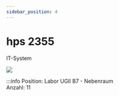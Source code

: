 ```yaml
---
sidebar_position: 4
---
```


# hps 2355
IT-System

[![](/image/labore/b7/laborplatten/hps/hps_2355_min.jpg)](/image/labore/b7/laborplatten/hps/hps_2355.jpg)


:::info
Position:   Labor UGII B7 - Nebenraum\
Anzahl:     11
